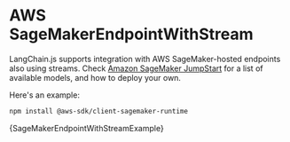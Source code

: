 # AWS SageMakerEndpointWithStream

LangChain.js supports integration with AWS SageMaker-hosted endpoints also using streams. Check [Amazon SageMaker JumpStart](https://aws.amazon.com/sagemaker/jumpstart/) for a list of available models, and how to deploy your own.

Here's an example:

```bash npm2yarn
npm install @aws-sdk/client-sagemaker-runtime
```


<CodeBlock language="typescript">{SageMakerEndpointWithStreamExample}</CodeBlock>